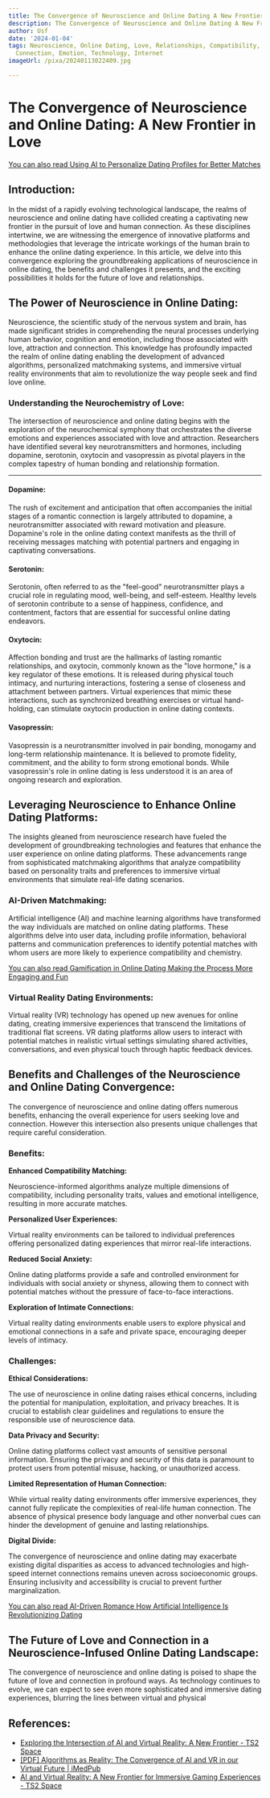 ```yaml
---
title: The Convergence of Neuroscience and Online Dating A New Frontier in Love
description: The Convergence of Neuroscience and Online Dating A New Frontier in Love
author: Usf
date: '2024-01-04'
tags: Neuroscience, Online Dating, Love, Relationships, Compatibility, Attraction,
  Connection, Emotion, Technology, Internet
imageUrl: /pixa/20240113022409.jpg

---
```

# The Convergence of Neuroscience and Online  Dating: A New Frontier in Love

[You can  also read  Using AI to Personalize Dating Profiles for Better Matches](Using%20AI%20to%20Personalize%20Dating%20Profiles%20for%20Better%20Matches)


## Introduction:

In the midst  of a rapidly  evolving technological landscape, the realms of neuroscience and online dating have collided creating a captivating new frontier in the pursuit of love and human  connection. As these disciplines intertwine, we are witnessing the emergence of innovative  platforms and methodologies that leverage the intricate workings of the human brain to enhance the online dating experience. In this article, we  delve into this convergence exploring the groundbreaking applications  of  neuroscience in online dating, the benefits and challenges it presents, and the  exciting possibilities it holds for the future  of love and relationships.

## The Power of Neuroscience in Online Dating:

Neuroscience, the scientific study of the nervous system and brain, has made significant strides  in comprehending the neural processes underlying human behavior, cognition and emotion, including those  associated with love, attraction and connection. This knowledge has profoundly impacted the realm of online dating enabling the development of advanced algorithms, personalized matchmaking systems, and immersive virtual reality environments that aim to revolutionize the way people seek and find love online.

### Understanding the  Neurochemistry of Love:

The intersection of neuroscience and online dating begins with the exploration of the neurochemical symphony that  orchestrates the diverse emotions and experiences associated  with love and attraction. Researchers have identified several key neurotransmitters and hormones, including  dopamine, serotonin, oxytocin and vasopressin  as pivotal players in the complex tapestry of human bonding and relationship formation.

---

#### Dopamine:

The rush of excitement and anticipation that often accompanies the initial stages of a romantic connection is largely attributed to dopamine, a neurotransmitter  associated with reward motivation and pleasure. Dopamine's role in the online dating context manifests as the thrill  of receiving messages matching with potential partners and engaging in captivating conversations.

#### Serotonin:

Serotonin, often referred to as the "feel-good" neurotransmitter plays a crucial role in regulating mood, well-being, and self-esteem. Healthy levels of serotonin contribute to a sense of happiness, confidence, and  contentment, factors that are essential for successful online dating endeavors.

#### Oxytocin:

Affection bonding and trust are the hallmarks of lasting romantic relationships, and  oxytocin, commonly known as the "love hormone," is a key regulator of  these emotions.  It is released during physical  touch intimacy, and nurturing interactions, fostering a sense of closeness and attachment between partners. Virtual experiences that mimic these interactions,  such as  synchronized breathing exercises  or virtual hand-holding, can stimulate oxytocin production in  online dating contexts.

#### Vasopressin:

Vasopressin  is a neurotransmitter involved in pair bonding, monogamy and long-term relationship maintenance. It is believed to promote fidelity, commitment, and the ability to form strong emotional bonds. While vasopressin's role in  online dating is less understood it is an area of ongoing research and exploration.

## Leveraging Neuroscience to Enhance Online Dating Platforms:

The insights gleaned  from neuroscience research have fueled the development of groundbreaking technologies and features that enhance the user  experience on online dating platforms. These advancements range from sophisticated matchmaking  algorithms that analyze  compatibility based on personality traits and preferences to immersive virtual environments that simulate real-life dating scenarios.

### AI-Driven Matchmaking:

Artificial  intelligence (AI) and machine learning algorithms have transformed the way individuals are matched on online dating platforms. These algorithms delve into user data, including profile  information,  behavioral patterns and communication preferences  to  identify potential matches with whom users are more likely to experience compatibility and chemistry.

[You  can also read Gamification in Online Dating  Making the Process More  Engaging and Fun](Gamification%20in%20Online%20Dating%20Making%20the%20Process%20More%20Engaging%20and%20Fun)


### Virtual Reality  Dating  Environments:

Virtual reality (VR) technology  has opened up  new avenues for  online dating, creating  immersive experiences that transcend  the limitations of traditional flat screens.  VR dating platforms allow users to interact with  potential matches in  realistic virtual settings simulating shared activities, conversations, and even physical touch through haptic feedback devices.

## Benefits  and Challenges of the  Neuroscience and Online  Dating Convergence:

The  convergence of neuroscience and online dating offers numerous benefits, enhancing the overall experience for users seeking love and connection. However this intersection also  presents  unique challenges that require careful consideration.

### Benefits:

**Enhanced Compatibility Matching:**

Neuroscience-informed algorithms analyze  multiple dimensions of compatibility, including personality  traits,  values and emotional intelligence, resulting in more  accurate matches.

**Personalized User Experiences:**

Virtual reality  environments can be tailored to individual preferences offering personalized dating experiences that mirror real-life interactions.

**Reduced Social Anxiety:**

Online dating platforms provide a safe and controlled environment for individuals with social anxiety or shyness, allowing them to  connect with  potential matches without the pressure of face-to-face interactions.

**Exploration of  Intimate Connections:**

Virtual  reality  dating environments enable users to explore physical and emotional connections in  a safe and private  space, encouraging deeper levels of intimacy.

### Challenges:

**Ethical Considerations:**

The use of neuroscience in online dating raises ethical concerns, including the potential for manipulation, exploitation, and privacy  breaches. It is crucial  to establish clear guidelines and regulations to  ensure the responsible use of neuroscience  data.

**Data Privacy and Security:**

Online dating platforms collect vast  amounts of sensitive personal  information. Ensuring the privacy and  security of this data is paramount to protect users from potential misuse, hacking, or  unauthorized access.

**Limited Representation of Human Connection:**

While virtual  reality dating environments offer  immersive experiences, they cannot fully replicate the  complexities of  real-life human connection. The absence of physical presence body language and other nonverbal cues can hinder the development of  genuine and lasting relationships.

**Digital Divide:**

The convergence of neuroscience and online dating  may exacerbate existing  digital disparities as access to advanced  technologies and high-speed internet connections remains uneven across socioeconomic groups. Ensuring inclusivity and accessibility is crucial  to prevent further  marginalization.

[You can also read AI-Driven Romance How Artificial Intelligence  Is Revolutionizing Dating](AI-Driven%20Romance%20How%20Artificial%20Intelligence%20Is%20Revolutionizing%20Dating)


## The Future of  Love and Connection in a Neuroscience-Infused  Online Dating Landscape:

The convergence of neuroscience and online dating is poised to shape the future of love  and  connection in  profound ways.  As technology continues to evolve, we can expect to see even more sophisticated and immersive dating experiences, blurring the lines between virtual and physical

## References:
- [Exploring the Intersection of AI and Virtual Reality: A New Frontier - TS2 Space](https://ts2.space/en/exploring-the-intersection-of-ai-and-virtual-reality-a-new-frontier/)
- [[PDF] Algorithms as Reality: The Convergence of AI and VR in our Virtual Future | iMedPub](https://www.imedpub.com/articles-pdfs/algorithms-as-reality-the-convergence-of-ai-and-vr-in-our-virtual-future.pdf)
- [AI and Virtual Reality: A New Frontier for Immersive Gaming Experiences - TS2 Space](https://ts2.space/en/ai-and-virtual-reality-a-new-frontier-for-immersive-gaming-experiences/)
